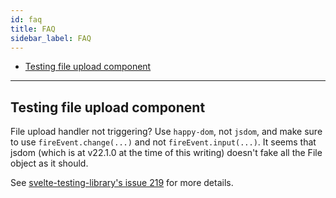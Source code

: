 ```yaml
---
id: faq
title: FAQ
sidebar_label: FAQ
---
```


- [Testing file upload component](#testing-file-upload-component)

---

## Testing file upload component

File upload handler not triggering? Use `happy-dom`, not `jsdom`, and make
sure to use `fireEvent.change(...)` and not `fireEvent.input(...)`.  It seems
that jsdom (which is at v22.1.0 at the time of this writing) doesn't fake all
the File object as it should.


See [svelte-testing-library's issue
219](https://github.com/testing-library/svelte-testing-library/issues/219) for
more details.

